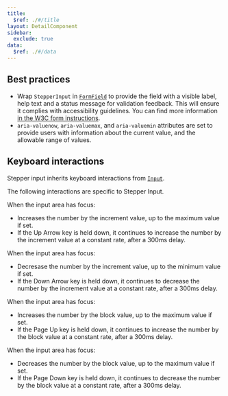 ```yaml
---
title:
  $ref: ./#/title
layout: DetailComponent
sidebar:
  exclude: true
data:
  $ref: ./#/data
---
```


## Best practices

- Wrap `StepperInput` in [`FormField`](/salt/components/form-field) to provide the field with a visible label, help text and a status message for validation feedback. This will ensure it complies with accessibility guidelines. You can find more information [in the W3C form instructions](https://www.w3.org/WAI/tutorials/forms/instructions/).
- `aria-valuenow`, `aria-valuemax`, and `aria-valuemin` attributes are set to provide users with information about the current value, and the allowable range of values.

## Keyboard interactions

Stepper input inherits keyboard interactions from [`Input`](/salt/components/input/accessibility).

The following interactions are specific to Stepper Input.

<KeyboardControls>
<KeyboardControl keyOrCombos="Up Arrow">

When the input area has focus:

- Increases the number by the increment value, up to the maximum value if set.
- If the Up Arrow key is held down, it continues to increase the number by the increment value at a constant rate, after a 300ms delay.

</KeyboardControl>
<KeyboardControl keyOrCombos="Down Arrow">

When the input area has focus:

- Decresase the number by the increment value, up to the minimum value if set.
- If the Down Arrow key is held down, it continues to decrease the number by the increment value at a constant rate, after a 300ms delay.

</KeyboardControl>
<KeyboardControl keyOrCombos="Shift + Up Arrow">
 
When the input area has focus:

- Increases the number by the block value, up to the maximum value if set.
- If the Page Up key is held down, it continues to increase the number by the block value at a constant rate, after a 300ms delay.

</KeyboardControl>
<KeyboardControl keyOrCombos="Shift + Down Arrow">
 
When the input area has focus:

- Decreases the number by the block value, up to the maximum value if set.
- If the Page Down key is held down, it continues to decrease the number by the block value at a constant rate, after a 300ms delay.

</KeyboardControl>
</KeyboardControls>
